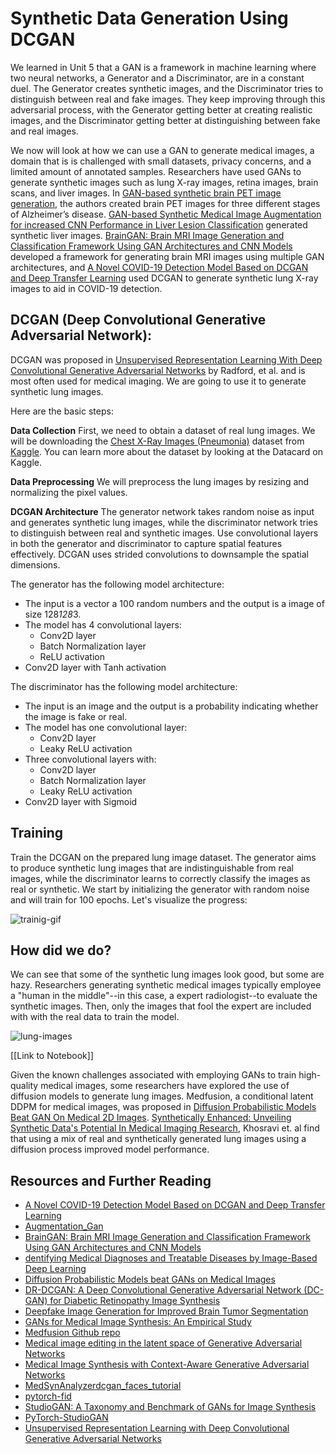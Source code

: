 # Synthetic Data Generation Using DCGAN

We learned in Unit 5 that a GAN is a framework in machine learning where two neural networks, a Generator and a Discriminator, are in a constant duel.
The Generator creates synthetic images, and the Discriminator tries to distinguish between real and fake images.
They keep improving through this adversarial process, with the Generator getting better at creating realistic images,
and the Discriminator getting better at distinguishing between fake and real images.

We now will look at how we can use a GAN to generate medical images, a domain that is
is challenged with small datasets, privacy concerns, and a limited amount of annotated samples. Researchers have used GANs to generate synthetic images such as lung X-ray images, retina images,
brain scans, and liver images. In [GAN-based synthetic brain PET image generation](https://braininformatics.springeropen.com/counter/pdf/10.1186/s40708-020-00104-2.pdf), the authors
created brain PET images for three different stages of Alzheimer’s disease. [GAN-based Synthetic Medical Image Augmentation for increased CNN Performance in Liver Lesion Classification](https://arxiv.org/abs/1803.01229)
generated synthetic liver images. [BrainGAN: Brain MRI Image Generation and Classification Framework Using GAN Architectures and CNN Models](https://www.mdpi.com/1424-8220/22/11/4297) developed a
framework for generating brain MRI images using multiple GAN architectures, and [A Novel COVID-19 Detection Model Based on DCGAN and Deep Transfer Learning](https://www.sciencedirect.com/science/article/pii/S1877050922007463) used DCGAN to generate synthetic lung X-ray images to aid in COVID-19 detection.

## DCGAN (Deep Convolutional Generative Adversarial Network):

DCGAN was proposed in [Unsupervised Representation Learning With Deep Convolutional Generative Adversarial Networks](https://arxiv.org/abs/1511.06434) by Radford, et al. and is
most often used for medical imaging. We are going to use it to generate synthetic lung
images.

Here are the basic steps:

**Data Collection**
First, we need to obtain a dataset of real lung images.
We will be downloading the [Chest X-Ray Images (Pneumonia)](https://www.kaggle.com/datasets/paultimothymooney/chest-xray-pneumonia) dataset from [Kaggle](https://www.kaggle.com).
You can learn more about the dataset by looking at the Datacard on Kaggle.

**Data Preprocessing**
We will preprocess the lung images by resizing and normalizing the pixel values.

**DCGAN Architecture**
The generator network takes random noise as input and generates synthetic lung images, while the discriminator network tries to distinguish between real and synthetic images.
Use convolutional layers in both the generator and discriminator to capture spatial features effectively.
DCGAN uses strided convolutions to downsample the spatial dimensions.

The generator has the following model architecture:

- The input is a vector a 100 random numbers and the output is a image of size 128*128*3.
- The model has 4 convolutional layers:
  - Conv2D layer
  - Batch Normalization layer
  - ReLU activation
- Conv2D layer with Tanh activation

The discriminator has the following model architecture:

- The input is an image and the output is a probability indicating whether the image is fake or real.
- The model has one convolutional layer:
  - Conv2D layer
  - Leaky ReLU activation
- Three convolutional layers with:
  - Conv2D layer
  - Batch Normalization layer
  - Leaky ReLU activation
- Conv2D layer with Sigmoid

## Training

Train the DCGAN on the prepared lung image dataset.
The generator aims to produce synthetic lung images that are indistinguishable from real images,
while the discriminator learns to correctly classify the images as real or synthetic.
We start by initializing the generator with random noise and will train for 100 epochs.
Let's visualize the progress:

![trainig-gif]()

## How did we do?

We can see that some of the synthetic lung images look good, but some are hazy. Researchers generating synthetic medical images typically
employee a "human in the middle"--in this case, a expert radiologist--to evaluate the synthetic images. Then, only the images that fool the expert are included with
with the real data to train the model.

![lung-images]()

[[Link to Notebook]]

Given the known challenges associated with employing GANs to train high-quality medical images, some researchers have explored the use of diffusion
models to generate lung images. Medfusion, a conditional latent DDPM for medical images, was proposed in [Diffusion Probabilistic Models Beat GAN On Medical 2D Images](https://arxiv.org/pdf/2212.07501.pdf).
[Synthetically Enhanced: Unveiling Synthetic Data's Potential In Medical Imaging Research](https://arxiv.org/pdf/2311.09402.pdf), Khosravi et. al find that
using a mix of real and synthetically generated lung images using a diffusion process improved model performance.

## Resources and Further Reading

- [A Novel COVID-19 Detection Model Based on DCGAN and Deep Transfer Learning](https://www.sciencedirect.com/science/article/pii/S1877050922007463)
- [Augmentation_Gan](https://github.com/rossettisimone/AUGMENTATION_GAN)
- [BrainGAN: Brain MRI Image Generation and Classification Framework Using GAN Architectures and CNN Models](https://www.mdpi.com/1424-8220/22/11/4297)
- [dentifying Medical Diagnoses and Treatable Diseases by Image-Based Deep Learning](https://www.cell.com/action/showPdf?pii=S0092-8674%2818%2930154-5)
- [Diffusion Probabilistic Models beat GANs on Medical Images](https://arxiv.org/abs/2212.07501)
- [DR-DCGAN: A Deep Convolutional Generative Adversarial Network (DC-GAN) for Diabetic Retinopathy Image Synthesis](<https://www.webology.org/data-cms/articles/20220204053948pmwebology%2019%20(2)%20-%2077%20.pdf>)
- [Deepfake Image Generation for Improved Brain Tumor Segmentation](https://aps.arxiv.org/abs/2307.14273)
- [GANs for Medical Image Synthesis: An Empirical Study](https://arxiv.org/abs/2105.05318)
- [Medfusion Github repo](https://github.com/mueller-franzes/medfusion)
- [Medical image editing in the latent space of Generative Adversarial Networks](https://pdf.sciencedirectassets.com/777072/1-s2.0-S2666521221X00026/1-s2.0-S2666521221000168/main.pdf?X-Amz-Security-Token=IQoJb3JpZ2luX2VjEBUaCXVzLWVhc3QtMSJGMEQCIBa2IzG%2BGD7Hjv%2FP20jDKyseswGT785LUQTMmFQjT9ntAiAt%2ByfhQJqJAI2NCOKnVzH%2BxMlTWf2x2uIw2i2OLFOz8yqzBQh%2BEAUaDDA1OTAwMzU0Njg2NSIM9ECuDI1xe%2FlWShlYKpAFeTDTJvita0xvKNmqULElNZxagyOdEwqClxL95y0AJuzQy0JT%2B0LhTDbjmKoo5Ogc5UMO9m2jGU6lz%2BT5Yzt2l90D23PG2J%2BJaJl9ZMJ5KNTYmhfPg4s9gagUsawY7tauMY33wX%2FsgUbWTDQE2Mz7PS0x2YlxGnb%2BebDWUpBiLf%2BoO2%2BGmjA6oV7SltJ1pdF31j3JLngHd12sojW4quFyWSfDBdaj4wCtB%2BVE9CpLBUEnKsHP2DKjzShYc7gCnAYFG1UPNK01u01M4B6%2FAdRi2R9ncY5%2FWybIWZvfncuUv7qbApeKpDbqFvtLb5DovYdVuwp6saKqWWcE%2FGGZdEXioyY%2BLq592cxszrsj72cZ62LKq4mjEt7zoSLPqoVw81BgvsN9VPuBgdlLW0naZA1AD3nYi6Wy%2BUWBjdW6aJ8N5BvY%2B%2BbklAyHIxluEFldW%2BI0sumf7sOdXElgo0j5AumRZdqD9wqDj61YDt%2B86jj6WUkbAbp2kFK2jfaW%2FP6K8yNlCPlGAKee%2FuhOmSPyDidFzwl1du5clnwuIc4CoP3H%2FWLbwKyX1yqXLkvuLeDsIPpjVP8TtOIqLecOWh8RUAntXZ1CNGDI9RZ5ZxT2fBR%2BAih3nYrSnK4G6IQd74QHUi1OFBBjeleDxIkRZcQd6%2BxRV%2FwXvxSMkNSqDiarQxDUSye642M0vDKvDUvdkkIGfh66HwcLabMUyPa3dIRXOVpiPnLKURgrBdEIXsnriMjx2QtEcNDjGZ8S79530EBKvbrOXb3IpDmznAHdIev1wiFenFj1bxsZamn0HSnAUyd7D6d%2Fh%2FB7WeQX5LPFBX2PWKp7aRUaKs7loUT33jcM0PM8gm4aa3qKzPOJdfUDNBAnh0sw45C%2BqwY6sgGhtXuoYqWJBG7SH%2FCkul2joDgNZnUrz0LGR8clMLjdkdIWCb7nc1e0uwXvsNr83g4DPGkfAy%2F1pDKVYAkiTVbtarpBim4E9Thb0nLZTC5wfGQEnanfSSg4qaOaRJqA71bb5E6lYHhWegnp8QCd8YFhYdzr3zu7ob62jm0a1qgVbV1vVLQb05KtZKmFALk0mHVtr9TY7TRO4LuhhAaudJ5NAMejYX5hDniK6gLciipYntn9&X-Amz-Algorithm=AWS4-HMAC-SHA256&X-Amz-Date=20231205T213802Z&X-Amz-SignedHeaders=host&X-Amz-Expires=300&X-Amz-Credential=ASIAQ3PHCVTYW2PFS26D%2F20231205%2Fus-east-1%2Fs3%2Faws4_request&X-Amz-Signature=8977d4b5fb2b4de6557b6ea514c4dd5619738cb8b40bd4b065a0fd0336ba0c26&hash=8db4b852cee5cfe8a167405a15a1356e6963505c298b057892e52f08718b3a03&host=68042c943591013ac2b2430a89b270f6af2c76d8dfd086a07176afe7c76c2c61&pii=S2666521221000168&tid=spdf-617c5bac-a956-4354-813c-b5a5dd6f023c&sid=76355fc83e9a45429678a98306d31967ba09gxrqa&type=client&tsoh=d3d3LnNjaWVuY2VkaXJlY3QuY29t&ua=0f17565253015501520e&rr=830f6f0a4ca66fd4&cc=us)
- [Medical Image Synthesis with Context-Aware Generative Adversarial Networks](https://arxiv.org/abs/1612.05362)
- [MedSynAnalyzer](https://github.com/ayanglab/MedSynAnalyzer)[dcgan_faces_tutorial](https://pytorch.org/tutorials/beginner/dcgan_faces_tutorial.html)
- [pytorch-fid](https://github.com/mseitzer/pytorch-fid/blob/master/src/pytorch_fid/fid_score.py)
- [StudioGAN: A Taxonomy and Benchmark of GANs for Image Synthesis](https://arxiv.org/abs/2206.09479)
- [PyTorch-StudioGAN](https://github.com/POSTECH-CVLab/PyTorch-StudioGAN)
- [Unsupervised Representation Learning with Deep Convolutional Generative Adversarial Networks](https://arxiv.org/abs/1511.06434)
